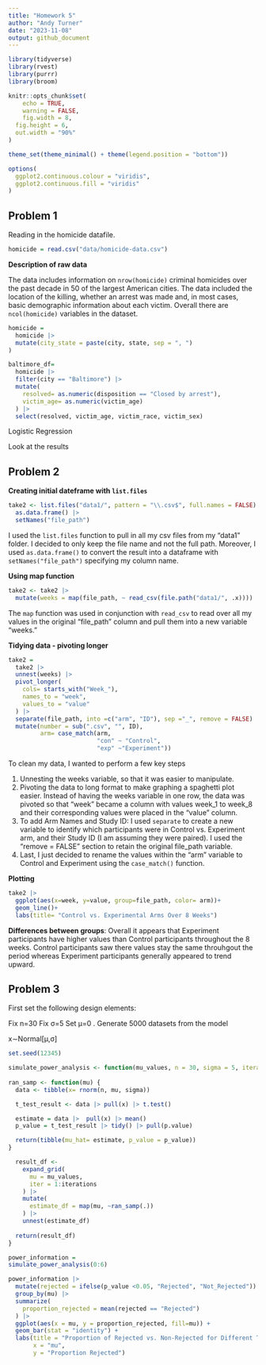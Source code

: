 ```yaml
---
title: "Homework 5"
author: "Andy Turner"
date: "2023-11-08"
output: github_document
---
```


```r
library(tidyverse)
library(rvest)
library(purrr)
library(broom)

knitr::opts_chunk$set(
	echo = TRUE,
	warning = FALSE,
	fig.width = 8, 
  fig.height = 6,
  out.width = "90%"
)

theme_set(theme_minimal() + theme(legend.position = "bottom"))

options(
  ggplot2.continuous.colour = "viridis",
  ggplot2.continuous.fill = "viridis"
)
```


## Problem 1 

Reading in the homicide datafile. 
```r
homicide = read.csv("data/homicide-data.csv")
```

**Description of raw data**

The data includes information on `nrow(homicide)` criminal homicides over the past decade in 50 of the largest American cities. The data included the location of the killing, whether an arrest was made and, in most cases, basic demographic information about each victim. Overall there are `ncol(homicide)` variables in the dataset. 

```r
homicide = 
  homicide |> 
  mutate(city_state = paste(city, state, sep = ", ")
)

baltimore_df=
  homicide |> 
  filter(city == "Baltimore") |> 
  mutate(
    resolved= as.numeric(disposition == "Closed by arrest"),
    victim_age= as.numeric(victim_age)
  ) |> 
  select(resolved, victim_age, victim_race, victim_sex)

```

Logistic Regression


Look at the results


## Problem 2

**Creating initial dateframe with `list.files`**
```r
take2 <- list.files("data1/", pattern = "\\.csv$", full.names = FALSE) |> 
  as.data.frame() |> 
  setNames("file_path")
```
I used the `list.files` function to pull in all my csv files from my "data1" folder. I decided to only keep the file name and not the full path. Moreover, I used `as.data.frame()` to convert the result into a dataframe with `setNames("file_path")` specifying my column name. 

**Using map function**
```r
take2 <- take2 |> 
  mutate(weeks = map(file_path, ~ read_csv(file.path("data1/", .x))))
```
The `map` function was used in conjunction with `read_csv` to read over all my values in the original "file_path" column and pull them into a new variable "weeks."

**Tidying data - pivoting longer**
```r
take2 =
  take2 |> 
  unnest(weeks) |> 
  pivot_longer(
    cols= starts_with("Week_"),
    names_to = "week",
    values_to = "value"
  ) |> 
  separate(file_path, into =c("arm", "ID"), sep ="_", remove = FALSE) |> 
  mutate(number = sub(".csv", "", ID),
         arm= case_match(arm,
                         "con" ~ "Control",
                         "exp" ~"Experiment"))
```
To clean my data, I wanted to perform a few key steps 

1. Unnesting the weeks variable, so that it was easier to manipulate. 
1. Pivoting the data to long format to make graphing a spaghetti plot easier. Instead of having the weeks variable in one row, the data was pivoted so that "week" became a column with values week_1 to week_8 and their corresponding values were placed in the "value" column. 
1. To add Arm Names and Study ID: I used `separate` to create a new variable to identify which participants were in Control vs. Experiment arm, and their Study ID (I am assuming they were paired). I used the "remove = FALSE" section to retain the original file_path variable. 
1. Last, I just decided to rename the values within the "arm" variable to Control and Experiment using the `case_match()` function. 


**Plotting**
```r
take2 |> 
  ggplot(aes(x=week, y=value, group=file_path, color= arm))+ 
  geom_line()+
  labs(title= "Control vs. Experimental Arms Over 8 Weeks")
```

**Differences between groups**: Overall it appears that Experiment participants have higher values than Control participants throughout the 8 weeks. Control participants saw there values stay the same throuhgout the period whereas Experiment participants generally appeared to trend upward.

## Problem 3

First set the following design elements:

Fix n=30
Fix σ=5
Set μ=0
. Generate 5000 datasets from the model

x∼Normal[μ,σ]

```r
set.seed(12345)

simulate_power_analysis <- function(mu_values, n = 30, sigma = 5, iterations = 5000, alpha = 0.05) {
  
ran_samp <- function(mu) {
  data <- tibble(x= rnorm(n, mu, sigma))

  t_test_result <- data |> pull(x) |> t.test()

  estimate = data |>  pull(x) |> mean()
  p_value = t_test_result |> tidy() |> pull(p.value)

  return(tibble(mu_hat= estimate, p_value = p_value))
}

  result_df <- 
    expand_grid(
      mu = mu_values,
      iter = 1:iterations
    ) |> 
    mutate(
      estimate_df = map(mu, ~ran_samp(.))
    ) |> 
    unnest(estimate_df)
  
  return(result_df)
}

power_information =
simulate_power_analysis(0:6)

power_information |> 
  mutate(rejected = ifelse(p_value <0.05, "Rejected", "Not_Rejected")) |> 
  group_by(mu) |> 
  summarize(
    proportion_rejected = mean(rejected == "Rejected")
  ) |> 
  ggplot(aes(x = mu, y = proportion_rejected, fill=mu)) +
  geom_bar(stat = "identity") +
  labs(title = "Proportion of Rejected vs. Non-Rejected for Different True Mean Values",
       x = "mu",
       y = "Proportion Rejected")


```

